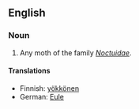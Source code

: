 ==English==

===Noun===
{{en-noun|sg=[[owlet]] [[moth]]}}

# Any moth of the family ''[[Noctuidae]]''.

====Translations====
{{top}}
*Finnish: [[yökkönen]]
*German: [[Eule]] {{f}}
{{bottom}}